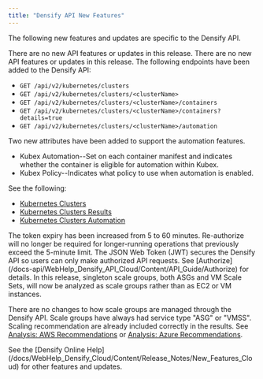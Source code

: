 ```yaml
---
title: "Densify API New Features"
---
```


The following new features and updates are specific to the Densify API.

<AccordionGroup>
<Accordion title="3.2.0 June 11, 2025">
There are no new API features or updates in this release.
</Accordion>

<Accordion title="3.1.0 May 14, 2025">
There are no new API features or updates in this release.
</Accordion>

<Accordion title="3.0 April 23, 2025">
<AccordionGroup>
<Accordion title="New Kubernetes API Endpoints">
The following endpoints have been added to the Densify API:

* `GET /api/v2/kubernetes/clusters`
* `GET /api/v2/kubernetes/clusters/<clusterName>`
* `GET /api/v2/kubernetes/clusters/<clusterName>/containers`
* `GET /api/v2/kubernetes/clusters/<clusterName>/containers?details=true`
* `GET /api/v2/kubernetes/clusters/<clusterName>/automation`

Two new attributes have been added to support the automation features.

* Kubex Automation--Set on each container manifest and indicates whether the container is eligible for automation within Kubex.
* Kubex Policy--Indicates what policy to use when automation is enabled.

See the following:

* [Kubernetes Clusters](/docs-api/WebHelp_Densify_API_Cloud/Content/API_Guide/Kubernetes_Clusters)
* [Kubernetes Clusters Results](/docs-api/WebHelp_Densify_API_Cloud/Content/API_Guide/Kubernetes_Clusters_Results)
* [Kubernetes Clusters Automation](/docs-api/WebHelp_Densify_API_Cloud/Content/API_Guide/Kubernetes_Clusters_Automation)
</Accordion>

<Accordion title="Updated API Token Expiry Duration">
The token expiry has been increased from 5 to 60 minutes. Re-authorize will no longer be required for longer-running operations that previously exceed the 5-minute limit. The JSON Web Token (JWT) secures the Densify API so users can only make authorized API requests. See [Authorize](/docs-api/WebHelp_Densify_API_Cloud/Content/API_Guide/Authorize) for details.
</Accordion>

<Accordion title="Changes to Scale Groups with Max Size =1">
In this release, singleton scale groups, both ASGs and VM Scale Sets, will now be analyzed as scale groups rather than as EC2 or VM instances.

There are no changes to how scale groups are managed through the Densify API. Scale groups have always had service type "ASG" or "VMSS". Scaling recommendation are already included correctly in the results. See [Analysis: AWS Recommendations](/docs-api/WebHelp_Densify_API_Cloud/Content/API_Guide/Analysis_AWS_Results) or [Analysis: Azure Recommendations](/docs-api/WebHelp_Densify_API_Cloud/Content/API_Guide/Analysis_Azure_Results).
</Accordion>

</AccordionGroup>

</Accordion>

</AccordionGroup>

<Note>
See the [Densify Online Help](/docs/WebHelp_Densify_Cloud/Content/Release_Notes/New_Features_Cloud) for other features and updates.
</Note>
